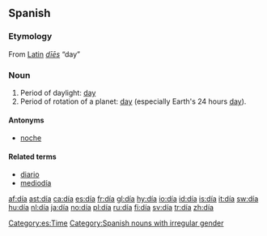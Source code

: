 {{DEFAULTSORT:dia}}
{{see|Appendix:Variations of "dia"}}

==Spanish==
[[Category:es:Time]]
===Etymology===
From [[Latin]] ''[[dies#Latin|dīēs]]'' “day”

===Noun===
{{es-noun-m}}

# Period of daylight: [[day]]
# Period of rotation of a planet: [[day]] (especially Earth's 24 hours [[day]]).

====Antonyms====
*[[noche]] {{f}}

====Related terms====
*[[diario]]
*[[mediodía]] {{m}}

[[Category:Spanish nouns with irregular gender]]

[[af:día]]
[[ast:día]]
[[ca:día]]
[[es:día]]
[[fr:día]]
[[gl:día]]
[[hy:día]]
[[io:día]]
[[id:día]]
[[is:día]]
[[it:día]]
[[sw:día]]
[[hu:día]]
[[nl:día]]
[[ja:día]]
[[no:día]]
[[pl:día]]
[[ru:día]]
[[fi:día]]
[[sv:día]]
[[tr:día]]
[[zh:día]]